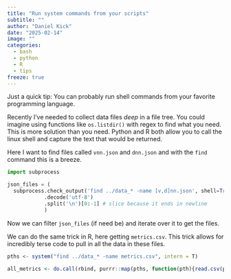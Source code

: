 ```yaml
---
title: "Run system commands from your scripts"
subtitle: ""
author: "Daniel Kick"
date: "2025-02-14"
image: ""
categories: 
  - bash
  - python
  - R
  - tips
freeze: true
---
```


Just a quick tip: You can probably run shell commands from your favorite programming language. 

Recently I've needed to collect data files *deep* in a file tree. You could imagine using functions like `os.listdir()` with regex to find what you need. This is more solution than you need. Python and R both allow you to call the linux shell and capture the text that would be returned. 

Here I want to find files called `vnn.json` and `dnn.json` and with the `find` command this is a breeze. 
```python
import subprocess

json_files = (
  subprocess.check_output('find ../data_* -name [v,d]nn.json', shell=True)
  			.decode('utf-8')
  			.split('\n')[0:-1] # slice because it ends in newline
  			)
```

Now we can filter `json_files` (if need be) and iterate over it to get the files. 

We can do the same trick in R, here getting `metrics.csv`. This trick allows for incredibly terse code to pull in all the data in these files. 

```r
pths <- system("find ../data_* -name metrics.csv", intern = T)

all_metrics <- do.call(rbind, purrr::map(pths, function(pth){read.csv(pth)}))
```

